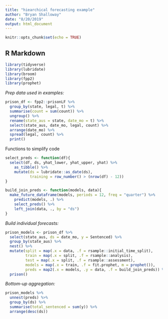```yaml
---
title: "hiearchical forecasting example"
author: "Bryan Shalloway"
date: "8/20/2019"
output: html_document
---
```


```r
knitr::opts_chunk$set(echo = TRUE)
```

## R Markdown

```r
library(tidyverse)
library(lubridate)
library(broom)
library(fpp2)
library(prophet)
```

*Prep data used in examples:*
```r
prison_df <- fpp2::prisonLF %>% 
  group_by(state, legal, t) %>% 
  summarise(count = sum(count)) %>% 
  ungroup() %>% 
  rename(state_aus = state, date_mo = t) %>% 
  select(state_aus, date_mo, legal, count) %>% 
  arrange(date_mo) %>% 
  spread(legal, count) %>% 
  print()
```

Functions to simplify code
```r
select_preds <- function(df){
  select(df, ds, yhat_lower, yhat_upper, yhat) %>% 
    as_tibble() %>% 
    mutate(ds = lubridate::as_date(ds),
           training = row_number() > (nrow(df) - 12))
}

build_join_preds <- function(models, data){
  make_future_dataframe(models, periods = 12, freq = "quarter") %>% 
    predict(models, .) %>% 
    select_preds() %>% 
    left_join(data, ., by = "ds")
}

```

*Build individual forecasts:*
```r
prison_models <- prison_df %>% 
  select(state_aus, ds = date_mo, y = Sentenced) %>% 
  group_by(state_aus) %>% 
  nest() %>%
  mutate(split = map(.x = data, .f = rsample::initial_time_split),
         train = map(.x = split, .f = rsample::analysis),
         test = map(.x = split, .f = rsample::assessment),
         models = map(.x = train, .f = fit.prophet, m = prophet()),
         preds = map2(.x = models, .y = data, .f = build_join_preds)) %>% 
  prison()

```

*Bottom-up aggregation:*
```r
prison_models %>% 
  unnest(preds) %>% 
  group_by(ds) %>% 
  summarise(total_sentenced = sum(y)) %>% 
  arrange(desc(ds))
```

